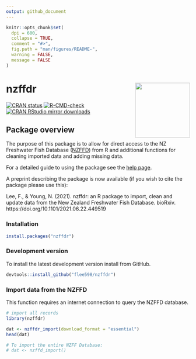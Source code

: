 ```yaml
---
output: github_document
---
```


```r
knitr::opts_chunk$set(
  dpi = 600,
  collapse = TRUE,
  comment = "#>",
  fig.path = "man/figures/README-",
  warning = FALSE,
  message = FALSE 
)
```

# nzffdr <img src='man/figures/nzffdr_hex.svg' align="right" height="150" /></a>


<!-- badges: start -->
[![CRAN status](https://www.r-pkg.org/badges/version/nzffdr)](https://CRAN.R-project.org/package=nzffdr)
[![R-CMD-check](https://github.com/flee598/nzffdr/workflows/R-CMD-check/badge.svg)](https://github.com/flee598/nzffdr/actions)
  [![CRAN RStudio mirror downloads](https://cranlogs.r-pkg.org/badges/grand-total/nzffdr)](https://r-pkg.org/pkg/nzffdr)
<!-- badges: end -->


## Package overview

The purpose of this package is to allow for direct access to the NZ Freshwater Fish Database ([NZFFD](https://nzffdms.niwa.co.nz/search)) from R and additional functions for cleaning imported data and adding missing data. 

For a detailed guide to using the package see the [help page](https://flee598.github.io/nzffdr/).

A preprint describing the package is now available (if you wish to cite the package please use this):

Lee, F., & Young, N. (2021). nzffdr: an R package to import, clean and update data from the New Zealand Freshwater Fish Database. bioRxiv. https://doi.org/10.1101/2021.06.22.449519

### Installation
```r
install.packages("nzffdr")
```


### Development version
To install the latest development version install from GitHub.
```r
devtools::install_github("flee598/nzffdr")
```

### Import data from the NZFFD 

This function requires an internet connection to query the NZFFD database. 

```r
# import all records 
library(nzffdr)

dat <- nzffdr_import(download_format = "essential")
head(dat)

# To import the entire NZFF Database:
# dat <- nzffd_import()
```